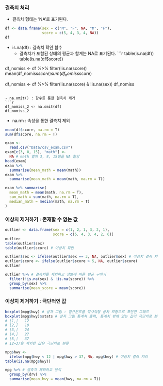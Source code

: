 ### 결측치 처리
- 결측치 형태는 'NA'로 표기된다.
```r
df <- data.frame(sex = c("M", "F", NA, "M", "F"),
                 score = c(5, 4, 3, 4, NA))
df
```
- is.na(df) : 결측치 확인 함수
  - 결측치가 포함된 상태의 평균과 합계는 NA로 표기된다.
```r
table(is.na(df))
table(is.na(df$score))

df_nomiss <- df %>%
  filter(!is.na(score))
mean(df_nomiss$score)
sum(df_nomiss$score)

df_nomiss <- df %>%
  filter(!is.na(score) & !is.na(sex))
df_nomiss
```

- na.omit() : 함수를 통한 결측치 제거
```r
df_nomiss_2 <- na.omit(df)
df_nomiss_2
```
- na.rm : 속성을 통한 결측치 제외
```r
mean(df$score, na.rm = T)
sum(df$score, na.rm = T)
```

```r
exam <-
  read.csv("Data/csv_exam.csv")
exam[c(3, 8, 15), "math"] <-
  NA # math 열의 3, 8, 15행을 NA 할당
head(exam)
exam %>%
  summarise(mean_math = mean(math))
exam %>%
  summarise(mean_math = mean(math, na.rm = T))

exam %>% summarise(
  mean_math = mean(math, na.rm = T),
  sum_math = sum(math, na.rm = T),
  median_math = median(math, na.rm = T)
)
```

### 이상치 제거하기 : 존재할 수 없는 값
```r
outlier <- data.frame(sex = c(1, 2, 1, 3, 2, 1),
                      score = c(5, 4, 3, 4, 2, 6))
outlier
table(outlier$sex)
table(outlier$score) # 이상치 확인

outlier$sex <- ifelse(outlier$sex == 3, NA, outlier$sex) # 이상치 결측 처리
outlier$score <- ifelse(outlier$score > 5, NA, outlier$score)
outlier

outlier %>% # 결측치를 제외하고 성별에 따른 평균 구하기
  filter(!is.na(sex) & !is.na(score)) %>%
  group_by(sex) %>%
  summarise(mean_score = mean(score))
```

### 이상치 제거하기 : 극단적인 값
```r
boxplot(mpg$hwy) # 상자 그림 : 정규분포를 직사각형 상자 모양으로 표현한 그래프
boxplot(mpg$hwy)$stats # 상자 그림 통계치 출력, 통계치 밖에 있는 값이 극단치로 분류
# [1,]   12
# [2,]   18
# [3,]   24
# [4,]   27
# [5,]   37
# 12~37을 제외한 값은 극단치로 분류

mpg$hwy <-
  ifelse(mpg$hwy < 12 | mpg$hwy > 37, NA, mpg$hwy) # 이상치 결측 처리
table(is.na(mpg$hwy))

mpg %>% # 결측치 제외하고 분석
  group_by(drv) %>%
  summarise(mean_hwy = mean(hwy, na.rm = T))
```